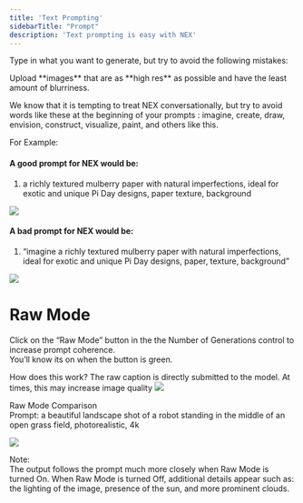 ```yaml
---
title: 'Text Prompting'
sidebarTitle: "Prompt"
description: 'Text prompting is easy with NEX'
---
```


Type in what you want to generate, but try to avoid the following mistakes: 

<Tip>
Upload **images** that are as **high res** as possible and have the least amount of blurriness.
</Tip>

We know that it is tempting to treat NEX conversationally, but try to avoid words like these at the beginning of your prompts : imagine, create, draw, envision, construct, visualize, paint, and others like this.

For Example:

#### A good prompt for NEX would be: 

1. a richly textured mulberry paper with natural imperfections, ideal for exotic and unique Pi Day designs, paper texture, background

<Frame>
  <img src="/images/blocks/text/1.png" style={{ borderRadius: '0.5rem' }} />
</Frame>

#### A bad prompt for NEX would be:

1. “imagine a richly textured mulberry paper with natural imperfections, ideal for exotic and unique Pi Day designs, paper, texture, background”

<Frame>
  <img src="/images/blocks/text/2.png" style={{ borderRadius: '0.5rem' }} />
</Frame>

# Raw Mode

Click on the “Raw Mode” button in the the Number of Generations control to increase prompt coherence.  
You’ll know its on when the button is green.

<Tip>
How does this work? The raw caption is directly submitted to the model. At times, this may increase image quality 
</Tip>


<Frame>
  <img src="/images/blocks/text/3.png" style={{ borderRadius: '0.5rem' }} />
</Frame>

Raw Mode Comparison  
Prompt: a beautiful landscape shot of a robot standing in the middle of an open grass field, photorealistic, 4k

<Frame>
  <img src="/images/blocks/text/4.png" />
</Frame>

Note:  
The output follows the prompt much more closely when Raw Mode is turned On. When Raw Mode is turned Off, additional details appear such as: the lighting of the image, presence of the sun, and more prominent clouds.